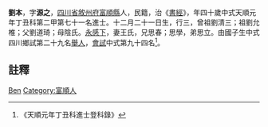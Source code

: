 {{Otheruses|劉本}}
{{明清人物信息框
| 姓名 = 劉本
| 原名 =
| 圖片名稱= 
| 圖片大小 =
| 圖片說明 = 
| 最高職務 =
| 國家 = 大明 
| 爵位 =
| 籍貫 = [[四川省|四川省]][[敘州府|敘州府]][[富順縣|富順縣]]
| 族裔 = 
| 旗籍 = 
| 字號 = 
| 諡號 =
| 出生日期 = 十二月二十一日
| 出生地點 =
| 逝世日期 = 
| 逝世地點 =
| 墓葬 =
| 配偶 = 王氏
| 親屬 = 曾祖劉清三，祖劉允椎，父劉道琦，母陰氏
| 出身 =
* 天順元年丁丑科進士
| 經歷 =
| 著作 =  
*
*
*
}}
'''劉本'''{{BD|1418年||1477年||}}，字'''源之'''，[[四川省|四川省]][[敘州府|敘州府]][[富順縣|富順縣]]人，民籍，治《[[書經|書經]]》，年四十歲中式天順元年丁丑科第二甲第七十一名進士。十二月二十一日生，行三，曾祖劉清三；祖劉允椎；父劉道琦；母陰氏。[[永感下|永感下]]，妻王氏，兄思春；思學，弟思立。由國子生中式四川鄉試第二十九名[[舉人|舉人]]，[[會試|會試]]中式第九十四名<ref>《天順元年丁丑科進士登科錄》</ref>。

== 註釋 ==
{{reflist}}

{{明朝人物小作品}}
{{天順元年丁丑科殿试金榜}}

{{Authority control}}
{{DEFAULTSORT:Liu刘}}
[[Category:刘姓|Ben]]
[[Category:富順人|Category:富順人]]